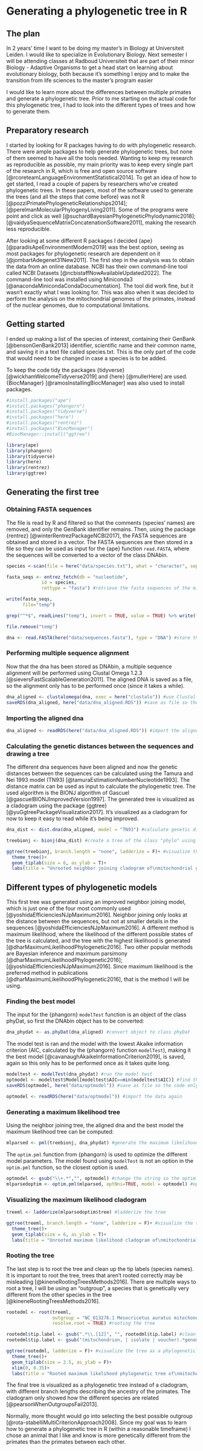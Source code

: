 # Generating a phylogenetic tree in R {#primates}

## The plan
In 2 years' time I want to be doing my master's in Biology at Universiteit Leiden. I would like to specialize in Evolutionary Biology. Next semester I will be attending classes at Radboud Universiteit that are part of their minor Biology - Adaptive Organisms to get a head start on learning about evolutionary biology, both because it's something I enjoy and to make the transition from life sciences to the master's program easier

I would like to learn more about the differences between multiple primates and generate a phylogenetic tree. Prior to me starting on the actual code for this phylogenetic tree, I had to look into the different types of trees and how to generate them.

## Preparatory research
I started by looking for R packages having to do with phylogenetic research. There were ample packages to help generate phylogenetic trees, but none of them seemed to have all the tools needed. Wanting to keep my research as reproducible as possible, my main priority was to keep every single part of the research in R, which is free and open source software [@rcoreteamLanguageEnvironmentStatistical2014]. To get an idea of how to get started, I read a couple of papers by researchers who've created phylogenetic trees. In these papers, most of the software used to generate the trees (and all the steps that come before) was not R [@pozziPrimatePhylogeneticRelationships2014]; [@perelmanMolecularPhylogenyLiving2011]. Some of the programs were point and click as well  [@suchardBayesianPhylogeneticPhylodynamic2018]; [@vaidyaSequenceMatrixConcatenationSoftware2011], making the research less reproducible.

After looking at some different R packages I decided {ape} [@paradisApeEnvironmentModern2019] was the best option, seeing as most packages for  phylogenetic research are dependent on it [@jombartAdegenet31New2011].
The first step in the analysis was to obtain the data from an online database. NCBI has their own command-line tool called NCBI Datasets [@ncbistaffNowAvailableUpdated2022]. The command-line tool was installed using Miniconda3 [@anacondaMinicondaCondaDocumentation]. The tool did work fine, but it wasn't exactly what I was looking for. This was also when it was decided to perform the analysis on the mitochondrial genomes of the primates, instead of the nuclear genomes, due to computational limitations.

## Getting started
I ended up making a list of the species of interest, containing their GenBank [@bensonGenBank2013] identifier, scientific name and their common name, and saving it in a text file called species.txt. This is the only part of the code that would need to be changed in case a species is to be added.

To keep the code tidy the packages {tidyverse} [@wickhamWelcomeTidyverse2019] and {here} [@mullerHere] are used. {BiocManager} [@ramosInstallingBiocManager] was also used to install packages.

```r
#install.packages("ape")
#install.packages("phangorn")
#install.packages("tidyverse")
#install.packages("here")
#install.packages("rentrez")
#install.packages("BiocManager")
#BiocManager::install("ggtree")

library(ape)
library(phangorn)
library(tidyverse)
library(here)
library(rentrez)
library(ggtree)
```

## Generating the first tree
### Obtaining FASTA sequences
The file is read by R and filtered so that the comments (species' names) are removed, and only the GenBank identifier remains. Then, using the package {rentrez} [@winterRentrezPackageNCBI2017], the FASTA sequences are obtained and stored in a vector. The FASTA sequences are then stored in a file so they can be used as input for the {ape} function `read.FASTA`, where the sequences will be converted to a vector of the class DNAbin.

```r
species <-scan(file = here("data/species.txt"), what = "character", sep = "\n", comment.char = "#") #import list of species to be analyzed

fasta_seqs <- entrez_fetch(db = "nucleotide",
             id = species,
             rettype = "fasta") #retrieve the fasta sequences of the mitochondrial genome of every species in the list

write(fasta_seqs, 
      file="temp")

grep("^*$", readLines("temp"), invert = TRUE, value = TRUE) %>% write(file = here("data/sequences.fasta")) #remove empty lines so read.FASTA works

file.remove("temp")

dna <- read.FASTA(here("data/sequences.fasta"), type = "DNA") #store the sequences in a vector of the type "DNAbin"
```

### Performing multiple sequence alignment
Now that the dna has been stored as DNAbin, a multiple sequence alignment will be performed using Clustal Omega 1.2.3 [@sieversFastScalableGeneration2011]. The aligned DNA is saved as a file, so the alignment only has to be performed once (since it takes a while).

```r
dna_aligned <- clustalomega(dna, exec = here("clustalo")) #use Clustal Omega 1.2.3 to perform multiple sequence alignment
saveRDS(dna_aligned, here("data/dna_aligned.RDS")) #save as file so the code only has to run once
```

### Importing the aligned dna

```r
dna_aligned <- readRDS(here("data/dna_aligned.RDS")) #import the aligned dna
```

### Calculating the genetic distances between the sequences and drawing a tree
The different dna sequences have been aligned and now the genetic distances between the sequences can be calculated using the Tamura and Nei 1993 model (TN93) [@tamuraEstimationNumberNucleotide1993]. The distance matrix can be used as input to calculate the phylogenetic tree. The used algorithm is the BIONJ algorithm of Gascuel [@gascuelBIONJImprovedVersion1997]. 
The generated tree is visualized as a cladogram using the package {ggtree} [@yuGgtreePackageVisualization2017]. It's visualized as a cladogram for now to keep it easy to read while it's being improved.

```r
dna_dist <- dist.dna(dna_aligned, model = "TN93") #calculate genetic distances and store in a vector of the type "dist"

treebionj <- bionj(dna_dist) #create a tree of the class "phylo" using the method neighbor joining

ggtree(treebionj, branch.length = "none", ladderize = F)+ #visualize the tree as a cladogram
  theme_tree()+
  geom_tiplab(size = 6, as_ylab = T)+
  labs(title = "Unrooted neighbor joining cladogram of\nmitochondrial genomes of 15 primates and the golden hamster")
```

## Different types of phylogenetic models
This first tree was generated using an improved neighbor joining model, which is just one of the four most commonly used [@yoshidaEfficienciesNJpMaximum2016]. Neighbor joining only looks at the distance between the sequences, but not at smaller details in the sequences [@yoshidaEfficienciesNJpMaximum2016]. A different method is maximum likelihood, where the likelihood of the different possible states of the tree is calculated, and the tree with the highest likelihood is generated [@dharMaximumLikelihoodPhylogenetic2016]. Two other popular methods are Bayesian inference and maximum parsimony [@dharMaximumLikelihoodPhylogenetic2016]; [@yoshidaEfficienciesNJpMaximum2016]. Since maximum likelihood is the preferred method in publications [@dharMaximumLikelihoodPhylogenetic2016], that is the method I will be using.

### Finding the best model
The input for the {phangorn} `modelTest` function is an object of the class phyDat, so first the DNAbin object has to be converted:

```r
dna_phydat <- as.phyDat(dna_aligned) #convert object to class phyDat
```

The model test is ran and the model with the lowest Akaike information criterion (AIC, calculated by the {phangorn} function `modelTest`), making it the best model [@cavanaughAkaikeInformationCriterion2019], is saved, again so this only has to be performed once as it takes quite long.

```r
modeltest <- modelTest(dna_phydat) #run the model test
optmodel <- modeltest$Model[modeltest$AIC==min(modeltest$AIC)] #find the model with the lowest AIC
saveRDS(optmodel, here("data/optmodel")) #save as file so the code only has to run once
```

```r
optmodel <- readRDS(here("data/optmodel")) #import the data again
```

### Generating a maximum likelihood tree
Using the neighbor joining tree, the aligned dna and the best model the maximum likelihood tree can be computed:

```r
mlparsed <- pml(treebionj, dna_phydat) #generate the maximum likelihood tree
```

The `optim.pml` function from {phangorn} is used to optimize the different model parameters. The model found using `modelTest` is not an option in the `optim.pml` function, so the closest option is used.

```r
optmodel <- gsub("\\+.*","", optmodel) #change the string so the optim.pml function can read it
mlparsedoptim <- optim.pml(mlparsed, optNni=TRUE, model = optmodel) #optimize the tree
```

### Visualizing the maximum likelihood cladogram

```r
treeml <- ladderize(mlparsedoptim$tree) #ladderize the tree

ggtree(treeml, branch.length = "none", ladderize = F)+ #visualize the tree as a cladogram
  theme_tree()+
  geom_tiplab(size = 6, as_ylab = T)+
  labs(title = "Unrooted maximum likelihood cladogram of\nmitochondrial genomes of 15 primates and the golden hamster")
```

### Rooting the tree
The last step is to root the tree and clean up the tip labels (species names). It is important to root the tree, trees that aren't rooted correctly may be misleading [@kineneRootingTreesMethods2016]. There are multiple ways to root a tree, I will be using an "outgroup", a species that is genetically very different from the other species in the tree [@kineneRootingTreesMethods2016]. 

```r
rootedml <- root(treeml, 
                 outgroup = "NC_013276.1 Mesocricetus auratus mitochondrion, complete genome", 
                 resolve.root = TRUE) #rooting the tree

rootedml$tip.label <- gsub(".*\\.[12]", "", rootedml$tip.label) #clean up the labels
rootedml$tip.label <- gsub("(mitochondrion, | isolate | voucher).*genome", "", rootedml$tip.label) #clean up the labels

ggtree(rootedml, ladderize = F)+ #visualize the tree as a phylogenetic tree
  theme_tree()+
  geom_tiplab(size = 2.5, as_ylab = F)+
  xlim(0, 0.35)+
  labs(title = "Rooted maximum likelihood phylogenetic tree of\nmitochondrial genomes of 15 primates and the golden hamster")
```

The final tree is visualized as a phylogenetic tree instead of a cladogram, with different branch lengths describing the ancestry of the primates. The cladogram only showed how the different species are related [@pearsonWhenOutgroupsFail2013].

Normally, more thought would go into selecting the best possible outgroup [@rota-stabelliMultiCriterionApproach2008]. Since my goal was to learn how to generate a phylogenetic tree in R (within a reasonable timeframe) I chose an animal that I like and know is more genetically different from the primates than the primates between each other.